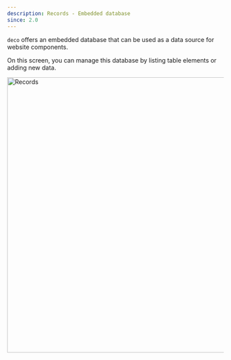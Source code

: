 ```yaml
---
description: Records - Embedded database
since: 2.0
---
```


`deco` offers an embedded database that can be used as a data source for website
components.

On this screen, you can manage this database by listing table elements or adding
new data.

<Frame><img width="640" alt="Records" src="https://deco.cx/docs/reference/deco-records/records-view-tables.webp"/></Frame>
